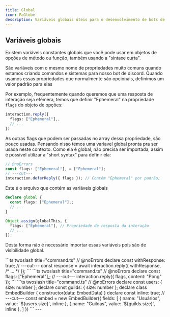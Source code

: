 ```yaml
---
title: Global
icon: FaGlobe
description: Variáveis globais úteis para o desenvolvimento de bots de discord
---
```


## Variáveis globais

Existem variáveis constantes globais que você pode usar em objetos de opções de método ou função, também usando a "sintaxe curta".

São variáveis com o mesmo nome de propriedades muito comuns quando estamos criando comandos e sistemas para nosso bot de discord. Quando usamos essas propriedades que normalmente são opcionais, definimos um valor padrão para elas

Por exemplo, frequentemente quando queremos que uma resposta de interação seja efêmera, temos que definir "Ephemeral" na propriedade `flags` do objeto de opções:
```ts
interaction.reply({
  flags: ["Ephemeral"],,
  // ...
})
``` 
As outras flags que podem ser passadas no array dessa propriedade, são pouco usadas. Pensando nisso temos uma variavel global pronta pra ser usada neste contexto. Como ela é global, não precisa ser importada, assim é possível utilizar a "short syntax" para definir ela:

```ts twoslash title="command.ts"
// @noErrors
const flags: ["Ephemeral"], = ["Ephemeral"];
// ---cut---
interaction.deferReply({ flags }); // Contém "Ephemeral" por padrão;
```

Este é o arquivo que contém as variáveis globais
```ts title="src/settings/global.ts"
declare global {
  const flags: ["Ephemeral"],;
  // ...
}

Object.assign(globalThis, {
  flags: ["Ephemeral"], // Propriedade de resposta da interação
  // ...
});

```
Desta forma não é necessário importar essas variáveis pois são de visibilidade global.

<Accordions>
  <Accordion title="Veja outros exemplos de uso das variáveis globais e sintaxe curta">
    <Tabs items={["withResponse", "flags", "inline"]}>
      <Tab value="withResponse">
        ```ts twoslash title="command.ts"
        // @noErrors
        declare const withResponse: true;
        // ---cut---
        const response = await interaction.reply({ withResponse, /* ... */ });
        ```
      </Tab>
      <Tab value="flags">
        ```ts twoslash title="command.ts"
        // @noErrors
        declare const flags: ["Ephemeral"],;
        // ---cut---
        interaction.reply({ flags, content: "Pong" });
        ```
      </Tab>
      <Tab value="inline">
        ```ts twoslash title="command.ts"
        // @noErrors
        declare const users: { size: number };
        declare const guilds: { size: number };
        declare class EmbedBuilder { constructor(data: EmbedData) }
        declare const inline: true;
        // ---cut---
        const embed = new EmbedBuilder({
          fields: [
            { name: "Usuários", value: `${users.size}`, inline },
            { name: "Guildas", value: `${guilds.size}`, inline },
          ]
        })
        ```
      </Tab>
    </Tabs>
  </Accordion>
</Accordions>
---